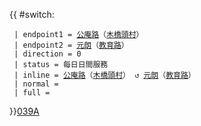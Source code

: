 {{ #switch: {{{format|}}}
  | endpoint1 = [[公庵路]]（[[木橋頭村]]）
  | endpoint2 = [[元朗]]（[[教育路]]）
  | direction = 0
  | status = 每日日間服務
  | inline = [[公庵路]]（[[木橋頭村]]） ↺ [[元朗]]（[[教育路]]）
  | normal =
  | full =
}}<noinclude>[[category:新界專線小巴路線模板|039A]]</noinclude>